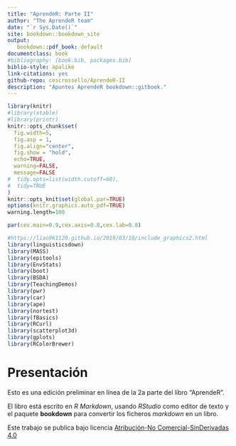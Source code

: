 ```yaml
--- 
title: "AprendeR: Parte II"
author: "The AprendeR team"
date: "`r Sys.Date()`"
site: bookdown::bookdown_site
output: 
   bookdown::pdf_book: default
documentclass: book
#bibliography: [book.bib, packages.bib]
biblio-style: apalike
link-citations: yes
github-repo: cescrossello/AprendeR-II
description: "Apuntes AprendeR bookdown::gitbook."
---
```


```r
library(knitr)
#library(xtable)
#library(printr)
knitr::opts_chunk$set(
  fig.width=5, 
  fig.asp = 1,
  fig.align="center", 
  fig.show = "hold",
  echo=TRUE, 
  warning=FALSE, 
  message=FALSE
#  tidy.opts=list(width.cutoff=60),
#  tidy=TRUE
)
knitr::opts_knit$set(global.par=TRUE)
options(knitr.graphics.auto_pdf=TRUE)
warning.length=100
```

```r
par(cex.main=0.9,cex.axis=0.8,cex.lab=0.8)
```



```r
#https://liao961120.github.io/2019/03/10/include_graphics2.html
library(linguisticsdown)
library(MASS)
library(epitools)
library(EnvStats)
library(boot)
library(BSDA)
library(TeachingDemos)
library(pwr)
library(car)
library(ape)
library(nortest)
library(fBasics)
library(RCurl)
library(scatterplot3d)
library(gplots)
library(RColorBrewer)
```

\renewcommand\chaptername{Lección}
\renewcommand{\leq}{\leqslant}
\renewcommand{\geq}{\geqslant}


# Presentación {-}

Esto es una edición preliminar en línea de la 2a parte del libro "AprendeR".

El libro está escrito en *R Markdown*, usando *RStudio* como editor de texto y el paquete **bookdown** para convertir los ficheros *markdown* en un libro. 

Este trabajo se publica bajo licencia [Atribución-No Comercial-SinDerivadas 4.0](https://creativecommons.org/licenses/by-nc-nd/4.0/)

